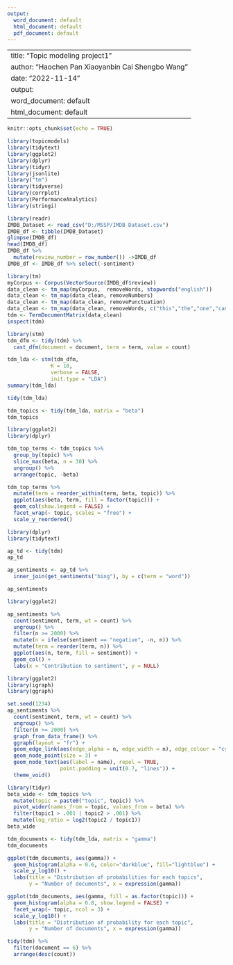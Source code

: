 ---
output:
  word_document: default
  html_document: default
  pdf_document: default
---
--
title: "Topic modeling project1"
author: "Haochen Pan Xiaoyanbin Cai Shengbo Wang"
date: "2022-11-14"
output:
  word_document: default
  html_document: default
---

```{r setup, include=FALSE}
knitr::opts_chunk$set(echo = TRUE)
```

```{r}
library(topicmodels)
library(tidytext)
library(ggplot2)
library(dplyr)
library(tidyr)
library(jsonlite)
library("tm")
library(tidyverse)
library(corrplot)
library(PerformanceAnalytics)
library(stringi)
```


```{r}
library(readr)
IMDB_Dataset <- read_csv("D:/MSSP/IMDB Dataset.csv")
IMDB_df <- tibble(IMDB_Dataset)
glimpse(IMDB_df)
head(IMDB_df)
IMDB_df %>% 
  mutate(review_number = row_number()) ->IMDB_df 
IMDB_df <- IMDB_df %>% select(-sentiment)
```

```{r}
library(tm)
myCorpus <- Corpus(VectorSource(IMDB_df$review))
data_clean <- tm_map(myCorpus,  removeWords, stopwords("english"))
data_clean <- tm_map(data_clean, removeNumbers)
data_clean <- tm_map(data_clean, removePunctuation)
data_clean <- tm_map(data_clean, removeWords, c("this","the","one","can","also","but","br","moive","film","time"))
tdm <- TermDocumentMatrix(data_clean)
inspect(tdm)
```


```{r}
library(stm)
tdm_dfm <- tidy(tdm) %>% 
  cast_dfm(document = document, term = term, value = count)

tdm_lda <- stm(tdm_dfm, 
              K = 10, 
              verbose = FALSE, 
              init.type = "LDA")
summary(tdm_lda)

```

```{r}
tidy(tdm_lda)
```

```{r}
tdm_topics <- tidy(tdm_lda, matrix = "beta")
tdm_topics
```

```{r}
library(ggplot2)
library(dplyr)

tdm_top_terms <- tdm_topics %>%
  group_by(topic) %>%
  slice_max(beta, n = 30) %>% 
  ungroup() %>%
  arrange(topic, -beta)

tdm_top_terms %>%
  mutate(term = reorder_within(term, beta, topic)) %>%
  ggplot(aes(beta, term, fill = factor(topic))) +
  geom_col(show.legend = FALSE) +
  facet_wrap(~ topic, scales = "free") +
  scale_y_reordered()
```


```{r}
library(dplyr)
library(tidytext)

ap_td <- tidy(tdm)
ap_td

ap_sentiments <- ap_td %>%
  inner_join(get_sentiments("bing"), by = c(term = "word"))

ap_sentiments

library(ggplot2)

ap_sentiments %>%
  count(sentiment, term, wt = count) %>%
  ungroup() %>%
  filter(n >= 2000) %>%
  mutate(n = ifelse(sentiment == "negative", -n, n)) %>%
  mutate(term = reorder(term, n)) %>%
  ggplot(aes(n, term, fill = sentiment)) +
  geom_col() +
  labs(x = "Contribution to sentiment", y = NULL)
```

```{r}
library(ggplot2)
library(igraph)
library(ggraph)

set.seed(1234)
ap_sentiments %>%
  count(sentiment, term, wt = count) %>%
  ungroup() %>%
  filter(n >= 2000) %>%
  graph_from_data_frame() %>%
  ggraph(layout = "fr") +
  geom_edge_link(aes(edge_alpha = n, edge_width = n), edge_colour = "cyan4") +
  geom_node_point(size = 3) +
  geom_node_text(aes(label = name), repel = TRUE, 
                 point.padding = unit(0.7, "lines")) +
  theme_void()
```

```{r}
library(tidyr)
beta_wide <- tdm_topics %>%
  mutate(topic = paste0("topic", topic)) %>%
  pivot_wider(names_from = topic, values_from = beta) %>% 
  filter(topic1 > .001 | topic2 > .001) %>%
  mutate(log_ratio = log2(topic2 / topic1))
beta_wide
```



```{r}
tdm_documents <- tidy(tdm_lda, matrix = "gamma")
tdm_documents
```

```{r}
ggplot(tdm_documents, aes(gamma)) +
  geom_histogram(alpha = 0.6, color="darkblue", fill="lightblue") +
  scale_y_log10() +
  labs(title = "Distribution of probabilities for each topics",
       y = "Number of documents", x = expression(gamma))
```

```{r}
ggplot(tdm_documents, aes(gamma, fill = as.factor(topic))) +
  geom_histogram(alpha = 0.8, show.legend = FALSE) +
  facet_wrap(~ topic, ncol = 3) +
  scale_y_log10() +
  labs(title = "Distribution of probability for each topic",
       y = "Number of documents", x = expression(gamma))
```


```{r}
tidy(tdm) %>%
  filter(document == 6) %>%
  arrange(desc(count))
```
